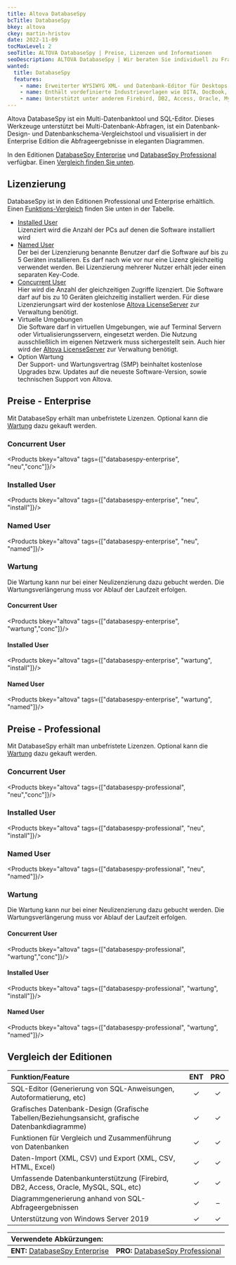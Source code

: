 ```yaml
---
title: Altova DatabaseSpy
bcTitle: DatabaseSpy
bkey: altova
ckey: martin-hristov
date: 2022-11-09
tocMaxLevel: 2
seoTitle: ALTOVA DatabaseSpy | Preise, Lizenzen und Informationen
seoDescription: ALTOVA DatabaseSpy | Wir beraten Sie individuell zu Fragen bei Lizenzierung und Kosten.
wanted:
  title: DatabaseSpy
  features:
    - name: Erweiterter WYSIWYG XML- und Datenbank-Editor für Desktops.
    - name: Enthält vordefinierte Industrievorlagen wie DITA, DocBook, NCAXML, NewsML und DAISY
    - name: Unterstützt unter anderem Firebird, DB2, Access, Oracle, MySQL und SQL Datenbanken
---
```




<Intro>

  Altova DatabaseSpy ist ein Multi-Datenbanktool und SQL-Editor. Dieses Werkzeuge unterstützt bei Multi-Datenbank-Abfragen, ist ein Datenbank-Design- und Datenbankschema-Vergleichstool und visualisiert in der Enterprise Edition die Abfrageergebnisse in eleganten Diagrammen.

  In den Editionen [DatabaseSpy Enterprise](#preise---enterprise) und [DatabaseSpy Professional](#preise---professional) verfügbar. Einen [Vergleich finden Sie unten](#vergleich-der-editionen).

</Intro>

<TOC />



## Lizenzierung

 DatabaseSpy ist in den Editionen Professional und Enterprise erhältlich. Einen [Funktions-Vergleich](#vergleich-der-editionen) finden Sie unten in der Tabelle.

<ArrowList>

- [Installed User](/hersteller/altova/#installed-user)<br />
  Lizenziert wird die Anzahl der PCs auf denen die Software installiert wird
- [Named User](/hersteller/altova/#named-user)<br />
  Der bei der Lizenzierung benannte Benutzer darf die Software auf bis zu 5 Geräten installieren. Es darf nach wie vor nur eine Lizenz gleichzeitig verwendet werden. Bei Lizenzierung mehrerer Nutzer erhält jeder einen separaten Key-Code.
- [Concurrent User](/hersteller/altova/#concurrent-user)<br />
  Hier wird die Anzahl der gleichzeitigen Zugriffe lizenziert. Die Software darf auf bis zu 10 Geräten gleichzeitig installiert werden. Für diese Lizenzierungsart wird der kostenlose [Altova LicenseServer](https://www.altova.com/de/licenseserver) zur Verwaltung benötigt.
- Virtuelle Umgebungen<br />
  Die Software darf in virtuellen Umgebungen, wie auf Terminal Servern oder Virtualisierungsservern, eingesetzt werden. Die Nutzung ausschließlich im eigenen Netzwerk muss sichergestellt sein. Auch hier wird der [Altova LicenseServer](https://www.altova.com/de/licenseserver) zur Verwaltung benötigt.
- Option Wartung<br />
  Der Support- und Wartungsvertrag (SMP) beinhaltet kostenlose Upgrades bzw. Updates auf die neueste Software-Version, sowie technischen Support von Altova.

</ArrowList>


## Preise - Enterprise

 Mit DatabaseSpy erhält man unbefristete Lizenzen. Optional kann die [Wartung](#wartung) dazu gekauft werden.


### Concurrent User

<Products bkey="altova" tags={["databasespy-enterprise", "neu","conc"]}/>

### Installed User

<Products bkey="altova" tags={["databasespy-enterprise", "neu", "install"]}/>

### Named User

<Products bkey="altova" tags={["databasespy-enterprise", "neu", "named"]}/>


### Wartung

Die Wartung kann nur bei einer Neulizenzierung dazu gebucht werden. Die Wartungsverlängerung muss vor Ablauf der Laufzeit erfolgen.

#### Concurrent User

<Products bkey="altova" tags={["databasespy-enterprise", "wartung","conc"]}/>

#### Installed User

<Products bkey="altova" tags={["databasespy-enterprise", "wartung", "install"]}/>

#### Named User

<Products bkey="altova" tags={["databasespy-enterprise", "wartung", "named"]}/>



## Preise - Professional

 Mit DatabaseSpy erhält man unbefristete Lizenzen. Optional kann die [Wartung](#wartung-1) dazu gekauft werden.


### Concurrent User

<Products bkey="altova" tags={["databasespy-professional", "neu","conc"]}/>

### Installed User

<Products bkey="altova" tags={["databasespy-professional", "neu", "install"]}/>

### Named User

<Products bkey="altova" tags={["databasespy-professional", "neu", "named"]}/>


### Wartung

Die Wartung kann nur bei einer Neulizenzierung dazu gebucht werden. Die Wartungsverlängerung muss vor Ablauf der Laufzeit erfolgen.

#### Concurrent User

<Products bkey="altova" tags={["databasespy-professional", "wartung","conc"]}/>

#### Installed User

<Products bkey="altova" tags={["databasespy-professional", "wartung", "install"]}/>

#### Named User

<Products bkey="altova" tags={["databasespy-professional", "wartung", "named"]}/>



## Vergleich der Editionen

|Funktion/Feature|ENT|PRO|
|:---|:---:|:---:|
|SQL-Editor (Generierung von SQL-Anweisungen, Autoformatierung, etc)|✓|✓|
|Grafisches Datenbank-Design (Grafische Tabellen/Beziehungsansicht, grafische Datenbankdiagramme)|✓|✓|
|Funktionen für Vergleich und Zusammenführung von Datenbanken|✓|✓|
|Daten-Import (XML, CSV) und Export (XML, CSV, HTML, Excel)|✓|✓|
|Umfassende Datenbankunterstützung (Firebird, DB2, Access, Oracle, MySQL, SQL, etc)|✓|✓|
|Diagrammgenerierung anhand von SQL-Abfrageergebnissen|✓|–|
|Unterstützung von Windows Server 2019|✓|✓|

|Verwendete Abkürzungen:||
|:---|:---|
|**ENT:** [DatabaseSpy Enterprise](#preise---enterprise)|**PRO:** [DatabaseSpy Professional](#preise---professional)|
